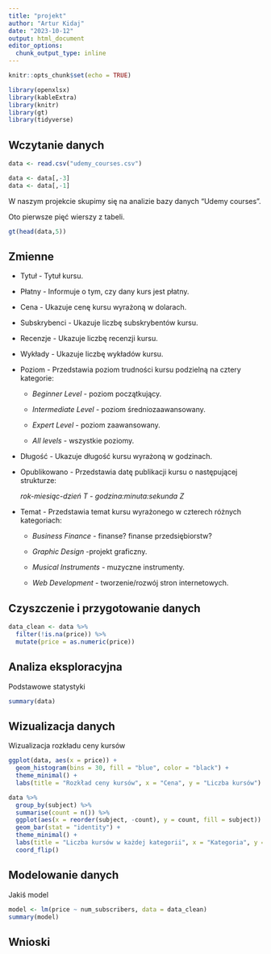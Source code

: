 ```yaml
---
title: "projekt"
author: "Artur Kidaj"
date: "2023-10-12"
output: html_document
editor_options: 
  chunk_output_type: inline
---
```


```r
knitr::opts_chunk$set(echo = TRUE)
```

```r
library(openxlsx)
library(kableExtra)
library(knitr)
library(gt)
library(tidyverse)

```

## Wczytanie danych

```r
data <- read.csv("udemy_courses.csv")

data <- data[,-3]
data <- data[,-1]
```

W naszym projekcie skupimy się na analizie bazy danych "Udemy courses".

Oto pierwsze pięć wierszy z tabeli.

```r
gt(head(data,5))
```

## Zmienne

-   Tytuł - Tytuł kursu.

-   Płatny - Informuje o tym, czy dany kurs jest płatny.

-   Cena - Ukazuje cenę kursu wyrażoną w dolarach.

-   Subskrybenci - Ukazuje liczbę subskrybentów kursu.

-   Recenzje - Ukazuje liczbę recenzji kursu.

-   Wykłady - Ukazuje liczbę wykładów kursu.

-   Poziom - Przedstawia poziom trudności kursu podzielną na cztery kategorie:

    -   *Beginner Level* - poziom początkujący.

    -   *Intermediate Level* - poziom średniozaawansowany.

    -   *Expert Level* - poziom zaawansowany.

    -   *All levels* - wszystkie poziomy.

-   Długość - Ukazuje długość kursu wyrażoną w godzinach.

-   Opublikowano - Przedstawia datę publikacji kursu o następującej strukturze:

    *rok-miesiąc-dzień T - godzina:minuta:sekunda Z*

-   Temat - Przedstawia temat kursu wyrażonego w czterech różnych kategoriach:

    -   *Business Finance* - finanse? finanse przedsiębiorstw?

    -   *Graphic Design* -projekt graficzny.

    -   *Musical Instruments* - muzyczne instrumenty.

    -   *Web Development* - tworzenie/rozwój stron internetowych.
    
## Czyszczenie i przygotowanie danych

```r
data_clean <- data %>%
  filter(!is.na(price)) %>%
  mutate(price = as.numeric(price))
```

## Analiza eksploracyjna

Podstawowe statystyki
```r
summary(data)
```
## Wizualizacja danych

 Wizualizacja rozkładu ceny kursów  
```r
ggplot(data, aes(x = price)) + 
  geom_histogram(bins = 30, fill = "blue", color = "black") +
  theme_minimal() +
  labs(title = "Rozkład ceny kursów", x = "Cena", y = "Liczba kursów")
```

```r
data %>%
  group_by(subject) %>%
  summarise(count = n()) %>%
  ggplot(aes(x = reorder(subject, -count), y = count, fill = subject)) +
  geom_bar(stat = "identity") +
  theme_minimal() +
  labs(title = "Liczba kursów w każdej kategorii", x = "Kategoria", y = "Liczba kursów") +
  coord_flip()

```

## Modelowanie danych

Jakiś model

```r
model <- lm(price ~ num_subscribers, data = data_clean)
summary(model)
```

## Wnioski